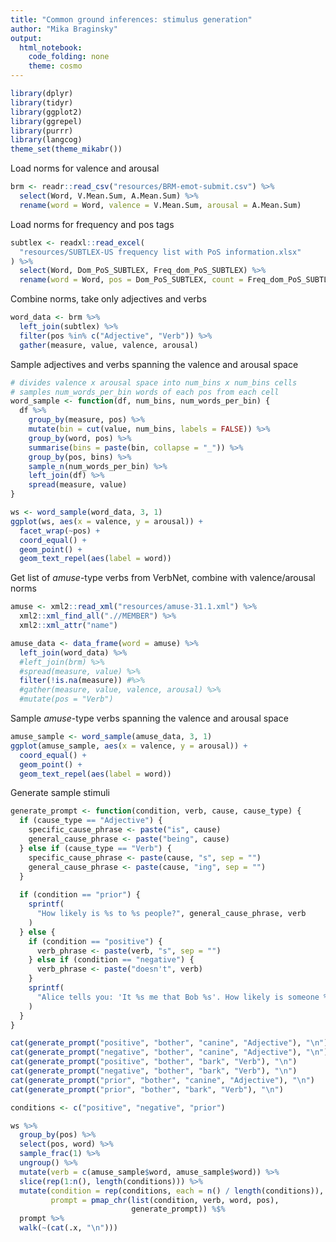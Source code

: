 ```yaml
---
title: "Common ground inferences: stimulus generation"
author: "Mika Braginsky"
output:
  html_notebook:
    code_folding: none
    theme: cosmo
---
```


```r
library(dplyr)
library(tidyr)
library(ggplot2)
library(ggrepel)
library(purrr)
library(langcog)
theme_set(theme_mikabr())
```


Load norms for valence and arousal
```r
brm <- readr::read_csv("resources/BRM-emot-submit.csv") %>%
  select(Word, V.Mean.Sum, A.Mean.Sum) %>%
  rename(word = Word, valence = V.Mean.Sum, arousal = A.Mean.Sum)
```

Load norms for frequency and pos tags
```r
subtlex <- readxl::read_excel(
  "resources/SUBTLEX-US frequency list with PoS information.xlsx"
) %>%
  select(Word, Dom_PoS_SUBTLEX, Freq_dom_PoS_SUBTLEX) %>%
  rename(word = Word, pos = Dom_PoS_SUBTLEX, count = Freq_dom_PoS_SUBTLEX)
```

Combine norms, take only adjectives and verbs
```r
word_data <- brm %>%
  left_join(subtlex) %>%
  filter(pos %in% c("Adjective", "Verb")) %>%
  gather(measure, value, valence, arousal)
```

Sample adjectives and verbs spanning the valence and arousal space
```r
# divides valence x arousal space into num_bins x num_bins cells
# samples num_words_per_bin words of each pos from each cell
word_sample <- function(df, num_bins, num_words_per_bin) {
  df %>%
    group_by(measure, pos) %>%
    mutate(bin = cut(value, num_bins, labels = FALSE)) %>%
    group_by(word, pos) %>%
    summarise(bins = paste(bin, collapse = "_")) %>%
    group_by(pos, bins) %>%
    sample_n(num_words_per_bin) %>%
    left_join(df) %>%
    spread(measure, value)
}
```

```r
ws <- word_sample(word_data, 3, 1)
ggplot(ws, aes(x = valence, y = arousal)) +
  facet_wrap(~pos) +
  coord_equal() +
  geom_point() +
  geom_text_repel(aes(label = word))
```

Get list of _amuse_-type verbs from VerbNet, combine with valence/arousal norms
```r
amuse <- xml2::read_xml("resources/amuse-31.1.xml") %>%
  xml2::xml_find_all(".//MEMBER") %>%
  xml2::xml_attr("name")

amuse_data <- data_frame(word = amuse) %>%
  left_join(word_data) %>%
  #left_join(brm) %>%
  #spread(measure, value) %>%
  filter(!is.na(measure)) #%>%
  #gather(measure, value, valence, arousal) %>%
  #mutate(pos = "Verb")
```

Sample _amuse_-type verbs spanning the valence and arousal space
```r
amuse_sample <- word_sample(amuse_data, 3, 1)
ggplot(amuse_sample, aes(x = valence, y = arousal)) +
  coord_equal() +
  geom_point() +
  geom_text_repel(aes(label = word))
```

Generate sample stimuli
```r
generate_prompt <- function(condition, verb, cause, cause_type) {
  if (cause_type == "Adjective") {
    specific_cause_phrase <- paste("is", cause)
    general_cause_phrase <- paste("being", cause)
  } else if (cause_type == "Verb") {
    specific_cause_phrase <- paste(cause, "s", sep = "")
    general_cause_phrase <- paste(cause, "ing", sep = "")
  }
  
  if (condition == "prior") {
    sprintf(
      "How likely is %s to %s people?", general_cause_phrase, verb
    )
  } else {
    if (condition == "positive") {
      verb_phrase <- paste(verb, "s", sep = "")
    } else if (condition == "negative") {
      verb_phrase <- paste("doesn't", verb)
    }
    sprintf(
      "Alice tells you: 'It %s me that Bob %s'. How likely is someone %s to %s people?", verb_phrase, specific_cause_phrase, general_cause_phrase, verb
    )
  }
}
```

```r
cat(generate_prompt("positive", "bother", "canine", "Adjective"), "\n")
cat(generate_prompt("negative", "bother", "canine", "Adjective"), "\n")
cat(generate_prompt("positive", "bother", "bark", "Verb"), "\n")
cat(generate_prompt("negative", "bother", "bark", "Verb"), "\n")
cat(generate_prompt("prior", "bother", "canine", "Adjective"), "\n")
cat(generate_prompt("prior", "bother", "bark", "Verb"), "\n")
```

```r
conditions <- c("positive", "negative", "prior")

ws %>%
  group_by(pos) %>%
  select(pos, word) %>%
  sample_frac(1) %>%
  ungroup() %>%
  mutate(verb = c(amuse_sample$word, amuse_sample$word)) %>%
  slice(rep(1:n(), length(conditions))) %>%
  mutate(condition = rep(conditions, each = n() / length(conditions)),
         prompt = pmap_chr(list(condition, verb, word, pos),
                           generate_prompt)) %$%
  prompt %>%
  walk(~(cat(.x, "\n")))
```
